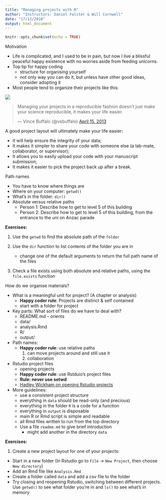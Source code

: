 ```yaml
---
title: "Managing projects with R"
author: "Instructors: Daniel Falster & Will Cornwell"
date: "17/12/2018"
output: html_document
---
```


```r
knitr::opts_chunk$set(echo = TRUE)
```

Motivation

- Life is complicated, and I used to be in pain, but now I live a blissful peaceful happy existence with no worries aside from feeding unicorns.
- Top tip for happy coding
	- structure for organising yourself
	- not only way you can do it, but unless have other good ideas, consider adopting it
- Most people tend to organize their projects like this:

![](http://swcarpentry.github.io/r-novice-gapminder/fig/bad_layout.png)

<blockquote class="twitter-tweet"><p>Managing your projects in a reproducible fashion doesn't just make your science reproducible, it makes your life easier.</p>— Vince Buffalo (@vsbuffalo) <a href="https://twitter.com/vsbuffalo/status/323638476153167872">April 15, 2013</a></blockquote>
<script async src="//platform.twitter.com/widgets.js" charset="utf-8"></script>


A good project layout will ultimately make your life easier:

* It will help ensure the integrity of your data;
* It makes it simpler to share your code with someone else
(a lab-mate, collaborator, or supervisor);
* It allows you to easily upload your code with your manuscript submission;
* It makes it easier to pick the project back up after a break.


Path names

- You have to know where things are
- Where on your computer: `getwd()`
- What's in the folder: `dir()` 
- Absolute versus relative paths
	- Person 1: Describe how to get to level 5 of this building
	- Person 2: Describe how to get to level 5 of this building, from the entrance to the uni on Anzac parade

**Exercises:**

1. Use the `getwd` to find the absolute path of the `folder`

2. Use the `dir` function to list contents of the folder you are in
	- change one of the default arguments to return the full path name of the files

3. Check a file exists using both absolute and relative paths, using the `file.exists` function


How do we organise materials?

- What is a meaningful unit for project? (A chapter or analysis)
	- **Happy coder rule**: Projects are distinct & self contained
	- start with a folder for project

- Key parts: What sort of files do we have to deal with?
	- README.md -- orients
	- data/
	- analysis.Rmd
	- R/
	- output/

-	Path names:
	- **Happy coder rule**: use relative paths
		1. can move projects around and still use it
		2. collaboration

- Rstudio project files
	- opening projects
	- **Happy coder rule**: use Rstduio's project files
	- **Rule: never use setwd**
	- [Hadley Wickham on opening Rstudio projects](https://youtu.be/boKFxBniUH0) 

- More guidelines:
	- use a consistent project structure
	- everything in `data` should be read-only (and precious)
	- everything in the folder `R` is a code for a function
	- everything in `output` is disposable
	- main R or Rmd script is simple and readable
	- all Rmd files written to run from the top directory
	- Use a file `readme.md` to give brief introduction
		- might add another in the directory `data`

**Exercises:**

1. Create a new project layout for one of your projects:

- Start in a new folder (In Rstudio go to `File` -> `New Project`, then choose `New directory`)
- Add an Rmd file like `Analysis.Rmd`
- Create a folder called `data` and add a csv file to the folder 
- Try closing and reopening Rstudio, switching between different projects. Use `getwd()` to see what folder you're in and `ls()` to see what's in memory 



